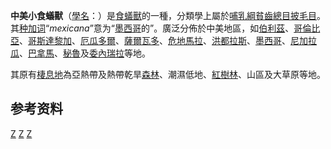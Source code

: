 <!-- This article was auto-generated by [[User:Polbot|User:Polbot]]。-->
{{Speciesbox 
| taxon =  Tamandua mexicana
| name =中美小食蟻獸<ref name=msw3>{{MSW3 Gardner | pages = 102-103}}</ref>
| image = DirkvdM tamandua.jpg
| status = LC
| status_system = iucn3.1
| status_ref =<ref name="iucn">{{IUCN2008|assessors=Meritt, D., Samudio, R. & Members of the IUCN SSC Edentate Specialist Group|year=2008|id=21349|title=Tamandua mexicana|downloaded=28 November 2008}}</ref>
| authority = ([[Henri_Saussure|Saussure]]，1860)
| synonyms = 
| range_map = Northern Tamandua area.png
| range_map_caption = 分佈範圍
}}

'''中美小食蟻獸'''（[[學名|學名]]：''{{lang|la|Tamandua mexicana}}''）是[[食蟻獸|食蟻獸]]的一種，分類學上屬於[[哺乳綱|哺乳綱]][[貧齒總目|貧齒總目]][[披毛目|披毛目]]。其[[种加词|种加词]]“''mexicana''”意为“[[墨西哥|墨西哥]]的”。廣泛分佈於中美地區，如[[伯利茲|伯利茲]]、[[哥倫比亞|哥倫比亞]]、[[哥斯達黎加|哥斯達黎加]]、[[厄瓜多爾|厄瓜多爾]]、[[薩爾瓦多|薩爾瓦多]]、[[危地馬拉|危地馬拉]]、[[洪都拉斯|洪都拉斯]]、[[墨西哥|墨西哥]]、[[尼加拉瓜|尼加拉瓜]]、[[巴拿馬|巴拿馬]]、[[秘魯|秘魯]]及[[委內瑞拉|委內瑞拉]]等地。

其原有[[棲息地|棲息地]]為亞熱帶及熱帶乾旱[[森林|森林]]、潮濕低地、[[紅樹林|紅樹林]]、山區及大草原等地。

==参考资料==
{{reflist}}

{{Pilosa}}
{{Taxonbar|from=Q839675}}

[[Category:食蚁兽科|Z]]
[[Category:小食蟻獸屬|Z]]
[[Category:_1860年描述的动物|Z]]